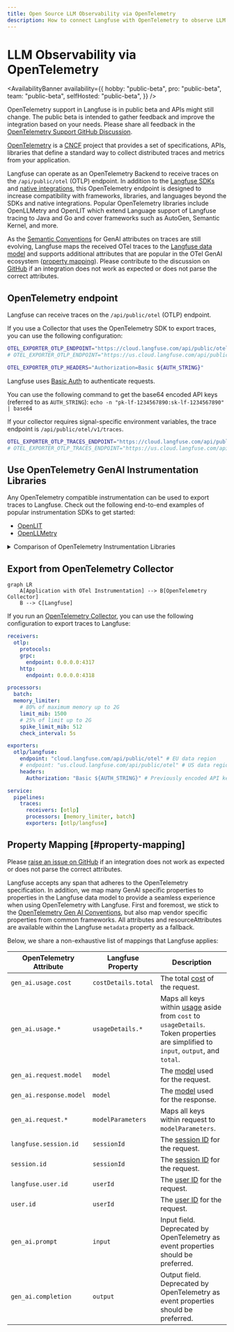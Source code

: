```yaml
---
title: Open Source LLM Observability via OpenTelemetry
description: How to connect Langfuse with OpenTelemetry to observe LLM applications.
---
```


# LLM Observability via OpenTelemetry

<AvailabilityBanner
  availability={{
    hobby: "public-beta",
    pro: "public-beta",
    team: "public-beta",
    selfHosted: "public-beta",
  }}
/>

<Callout emoji="🚧">

OpenTelemetry support in Langfuse is in public beta and APIs might still change. The public beta is intended to gather feedback and improve the integration based on your needs.
Please share all feedback in the [OpenTelemetry Support GitHub Discussion](https://github.com/orgs/langfuse/discussions/2509).

</Callout>

[OpenTelemetry](https://opentelemetry.io/) is a [CNCF](https://www.cncf.io/) project that provides a set of specifications, APIs, libraries that define a standard way to collect distributed traces and metrics from your application.

Langfuse can operate as an OpenTelemetry Backend to receive traces on the `/api/public/otel` (OTLP) endpoint. In addition to the [Langfuse SDKs](/docs/sdk/overview) and [native integrations](/docs/integrations/overview), this OpenTelemetry endpoint is designed to increase compatibility with frameworks, libraries, and languages beyond the SDKs and native integrations. Popular OpenTelemetry libraries include OpenLLMetry and OpenLIT which extend Language support of Langfuse tracing to Java and Go and cover frameworks such as AutoGen, Semantic Kernel, and more.

As the [Semantic Conventions](https://opentelemetry.io/docs/specs/semconv/attributes-registry/gen-ai/) for GenAI attributes on traces are still evolving, Langfuse maps the received OTel traces to the [Langfuse data model](/docs/tracing-data-model) and supports additional attributes that are popular in the OTel GenAI ecosystem ([property mapping](#property-mapping)). Please contribute to the discussion on [GitHub](https://github.com/orgs/langfuse/discussions/2509) if an integration does not work as expected or does not parse the correct attributes.

## OpenTelemetry endpoint

Langfuse can receive traces on the `/api/public/otel` (OTLP) endpoint.

If you use a Collector that uses the OpenTelemetry SDK to export traces, you can use the following configuration:

```bash
OTEL_EXPORTER_OTLP_ENDPOINT="https://cloud.langfuse.com/api/public/otel" # EU data region
# OTEL_EXPORTER_OTLP_ENDPOINT="https://us.cloud.langfuse.com/api/public/otel" # US data region

OTEL_EXPORTER_OTLP_HEADERS="Authorization=Basic ${AUTH_STRING}"
```

<Callout type="info">

Langfuse uses [Basic Auth](https://en.wikipedia.org/wiki/Basic_access_authentication) to authenticate requests.

You can use the following command to get the base64 encoded API keys (referred to as `AUTH_STRING`): `echo -n "pk-lf-1234567890:sk-lf-1234567890" | base64`

</Callout>

<Callout type="info">

If your collector requires signal-specific environment variables, the trace endpoint is `/api/public/otel/v1/traces`.

```bash
OTEL_EXPORTER_OTLP_TRACES_ENDPOINT="https://cloud.langfuse.com/api/public/otel/v1/traces" # EU data region
# OTEL_EXPORTER_OTLP_TRACES_ENDPOINT="https://us.cloud.langfuse.com/api/public/otel/v1/traces" # US data region
```

</Callout>

## Use OpenTelemetry GenAI Instrumentation Libraries

Any OpenTelemetry compatible instrumentation can be used to export traces to Langfuse. Check out the following end-to-end examples of popular instrumentation SDKs to get started:

- [OpenLIT](/docs/opentelemetry/example-openlit)
- [OpenLLMetry](/docs/opentelemetry/example-openllmetry)

<details>

<summary>Comparison of OpenTelemetry Instrumentation Libraries</summary>

| Category   | Item                          | OpenLLMetry | openlit |
| ---------- | ----------------------------- | ----------- | ------- |
| LLMs       | AI21                          |             | ✅      |
|            | Aleph Alpha                   | ✅          |         |
|            | Amazon Bedrock                | ✅          | ✅      |
|            | Anthropic                     | ✅          | ✅      |
|            | Assembly AI                   |             | ✅      |
|            | Azure AI Inference            |             | ✅      |
|            | Azure OpenAI                  | ✅          | ✅      |
|            | Cohere                        | ✅          | ✅      |
|            | DeepSeek                      |             | ✅      |
|            | ElevenLabs                    |             | ✅      |
|            | GitHub Models                 |             | ✅      |
|            | Google AI Studio              |             | ✅      |
|            | Google Generative AI (Gemini) | ✅          |         |
|            | Groq                          | ✅          | ✅      |
|            | HuggingFace                   | ✅          | ✅      |
|            | IBM Watsonx AI                | ✅          |         |
|            | Mistral AI                    | ✅          | ✅      |
|            | NVIDIA NIM                    |             | ✅      |
|            | Ollama                        | ✅          | ✅      |
|            | OpenAI                        | ✅          | ✅      |
|            | OLA Krutrim                   |             | ✅      |
|            | Prem AI                       |             | ✅      |
|            | Replicate                     | ✅          |         |
|            | SageMaker (AWS)               | ✅          |         |
|            | Titan ML                      |             | ✅      |
|            | Together AI                   | ✅          | ✅      |
|            | vLLM                          |             | ✅      |
|            | Vertex AI                     | ✅          | ✅      |
|            | xAI                           |             | ✅      |
| Vector DBs | AstraDB                       |             | ✅      |
|            | Chroma                        | ✅          |         |
|            | ChromaDB                      |             | ✅      |
|            | LanceDB                       | ✅          |         |
|            | Marqo                         | ✅          |         |
|            | Milvus                        | ✅          | ✅      |
|            | Pinecone                      | ✅          | ✅      |
|            | Qdrant                        | ✅          | ✅      |
|            | Weaviate                      | ✅          |         |
| Frameworks | AutoGen / AG2                 |             | ✅      |
|            | ControlFlow                   |             | ✅      |
|            | CrewAI                        | ✅          | ✅      |
|            | Crawl4AI                      |             | ✅      |
|            | Dynamiq                       |             | ✅      |
|            | EmbedChain                    |             | ✅      |
|            | FireCrawl                     |             | ✅      |
|            | Guardrails AI                 |             | ✅      |
|            | Haystack                      | ✅          | ✅      |
|            | Julep AI                      |             | ✅      |
|            | LangChain                     | ✅          | ✅      |
|            | LlamaIndex                    | ✅          | ✅      |
|            | Letta                         |             | ✅      |
|            | LiteLLM                       | ✅          | ✅      |
|            | mem0                          |             | ✅      |
|            | MultiOn                       |             | ✅      |
|            | Phidata                       |             | ✅      |
|            | SwarmZero                     |             | ✅      |
| GPUs       | AMD Radeon                    |             | ✅      |
|            | NVIDIA                        |             | ✅      |

</details>

## Export from OpenTelemetry Collector

```mermaid
graph LR
    A[Application with OTel Instrumentation] --> B[OpenTelemetry Collector]
    B --> C[Langfuse]
```

If you run an [OpenTelemetry Collector](https://opentelemetry.io/docs/collector), you can use the following configuration to export traces to Langfuse:

```yml
receivers:
  otlp:
    protocols:
    grpc:
      endpoint: 0.0.0.0:4317
    http:
      endpoint: 0.0.0.0:4318

processors:
  batch:
  memory_limiter:
    # 80% of maximum memory up to 2G
    limit_mib: 1500
    # 25% of limit up to 2G
    spike_limit_mib: 512
    check_interval: 5s

exporters:
  otlp/langfuse:
    endpoint: "cloud.langfuse.com/api/public/otel" # EU data region
    # endpoint: "us.cloud.langfuse.com/api/public/otel" # US data region
    headers:
      Authorization: "Basic ${AUTH_STRING}" # Previously encoded API keys

service:
  pipelines:
    traces:
      receivers: [otlp]
      processors: [memory_limiter, batch]
      exporters: [otlp/langfuse]
```

## Property Mapping [#property-mapping]

<Callout type="info">

Please [raise an issue on GitHub](/issues) if an integration does not work as expected or does not parse the correct attributes.

</Callout>

Langfuse accepts any span that adheres to the OpenTelemetry specification.
In addition, we map many GenAI specific properties to properties in the Langfuse data model to provide a seamless experience when using OpenTelemetry with Langfuse.
First and foremost, we stick to the [OpenTelemetry Gen AI Conventions](https://opentelemetry.io/docs/specs/semconv/attributes-registry/gen-ai/), but also map vendor specific properties from common frameworks.
All attributes and resourceAttributes are available within the Langfuse `metadata` property as a fallback.

Below, we share a non-exhaustive list of mappings that Langfuse applies:

| OpenTelemetry Attribute | Langfuse Property   | Description                                                                                                                                                      |
| ----------------------- | ------------------- | ---------------------------------------------------------------------------------------------------------------------------------------------------------------- |
| `gen_ai.usage.cost`     | `costDetails.total` | The total [cost](/docs/model-usage-and-cost) of the request.                                                                                                     |
| `gen_ai.usage.*`        | `usageDetails.*`    | Maps all keys within [usage](/docs/model-usage-and-cost) aside from `cost` to `usageDetails`. Token properties are simplified to `input`, `output`, and `total`. |
| `gen_ai.request.model`  | `model`             | The [model](/docs/model-usage-and-cost) used for the request.                                                                                                    |
| `gen_ai.response.model` | `model`             | The [model](/docs/model-usage-and-cost) used for the response.                                                                                                   |
| `gen_ai.request.*`      | `modelParameters`   | Maps all keys within request to `modelParameters`.                                                                                                               |
| `langfuse.session.id`   | `sessionId`         | The [session ID](/docs/tracing-features/sessions) for the request.                                                                                               |
| `session.id`            | `sessionId`         | The [session ID](/docs/tracing-features/sessions) for the request.                                                                                               |
| `langfuse.user.id`      | `userId`            | The [user ID](/docs/tracing-features/users) for the request.                                                                                                     |
| `user.id`               | `userId`            | The [user ID](/docs/tracing-features/users) for the request.                                                                                                     |
| `gen_ai.prompt`         | `input`             | Input field. Deprecated by OpenTelemetry as event properties should be preferred.                                                                                |
| `gen_ai.completion`     | `output`            | Output field. Deprecated by OpenTelemetry as event properties should be preferred.                                                                               |

